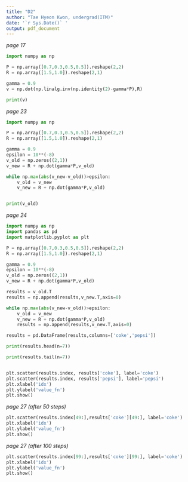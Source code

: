 ```yaml
---
title: "D2"
author: "Tae Hyeon Kwon, undergrad(ITM)"
date: '`r Sys.Date()` '
output: pdf_document
---
```


*page 17*
```python
import numpy as np

P = np.array([0.7,0.3,0.5,0.5]).reshape(2,2)
R = np.array([1.5,1.0]).reshape(2,1)

gamma = 0.9
v = np.dot(np.linalg.inv(np.identity(2)-gamma*P),R)

print(v)

```

\newpage
*page 23*
```python
import numpy as np

P = np.array([0.7,0.3,0.5,0.5]).reshape(2,2)
R = np.array([1.5,1.0]).reshape(2,1)

gamma = 0.9
epsilon = 10**(-8)
v_old = np.zeros((2,1))
v_new = R + np.dot(gamma*P,v_old)

while np.max(abs(v_new-v_old))>epsilon:
    v_old = v_new
    v_new = R + np.dot(gamma*P,v_old)


print(v_old)

```


\newpage
*page 24*
```python
import numpy as np
import pandas as pd
import matplotlib.pyplot as plt

P = np.array([0.7,0.3,0.5,0.5]).reshape(2,2)
R = np.array([1.5,1.0]).reshape(2,1)

gamma = 0.9
epsilon = 10**(-8)
v_old = np.zeros((2,1))
v_new = R + np.dot(gamma*P,v_old)

results = v_old.T
results = np.append(results,v_new.T,axis=0)

while np.max(abs(v_new-v_old))>epsilon:
    v_old = v_new
    v_new = R + np.dot(gamma*P,v_old)
    results = np.append(results,v_new.T,axis=0)

results = pd.DataFrame(results,columns=['coke','pepsi'])

print(results.head(n=7))

print(results.tail(n=7))


plt.scatter(results.index, results['coke'], label='coke')
plt.scatter(results.index, results['pepsi'], label='pepsi')
plt.xlabel('idx')
plt.ylabel('value_fn')
plt.show()
```
\newpage
*page 27 (after 50 steps)*
```python
plt.scatter(results.index[49:],results['coke'][49:], label='coke')
plt.xlabel('idx')
plt.ylabel('value_fn')
plt.show()


```
\newpage
*page 27 (after 100 steps)*
```python
plt.scatter(results.index[99:],results['coke'][99:], label='coke')
plt.xlabel('idx')
plt.ylabel('value_fn')
plt.show()
```


